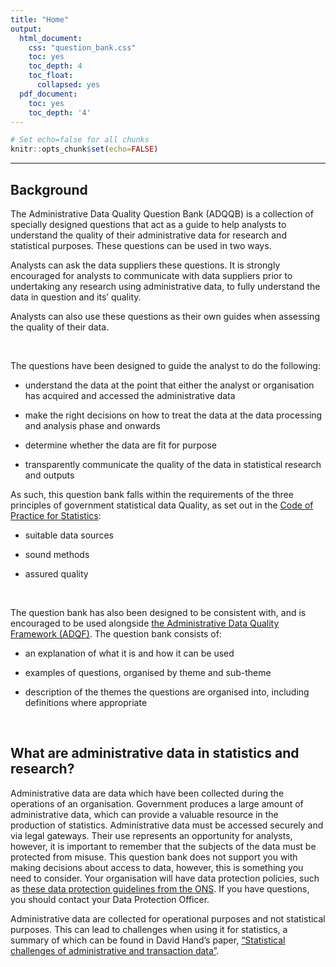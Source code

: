 ---
title: "Home"
output:
  html_document:
    css: "question_bank.css"
    toc: yes
    toc_depth: 4
    toc_float:
      collapsed: yes
  pdf_document:
    toc: yes
    toc_depth: '4'
---

```{r global-options, include=FALSE}
# Set echo=false for all chunks
knitr::opts_chunk$set(echo=FALSE)
```

---

## Background

The Administrative Data Quality Question Bank (ADQQB) is a collection of specially designed questions that act as a guide to help analysts to understand the quality of their administrative data for research and statistical purposes. These questions can be used in two ways. 


Analysts can ask the data suppliers these questions. It is strongly encouraged for analysts to communicate with data suppliers prior to undertaking any research using administrative data, to fully understand the data in question and its’ quality. 


Analysts can also use these questions as their own guides when assessing the quality of their data.  

 <br> 
 
The questions have been designed to guide the analyst to do the following: 

+ understand the data at the point that either the analyst or organisation has acquired and accessed the administrative data  

+ make the right decisions on how to treat the data at the data processing and analysis phase and onwards 

+ determine whether the data are fit for purpose 

+ transparently communicate the quality of the data in statistical research and outputs 




As such, this question bank falls within the requirements of the three principles of government statistical data Quality, as set out in the [Code of Practice for Statistics](https://code.statisticsauthority.gov.uk/): 

+ suitable data sources 

+ sound methods 

+ assured quality



<br> 

The question bank has also been designed to be consistent with, and is encouraged to be used alongside [the Administrative Data Quality Framework (ADQF)](https://analysisfunction.civilservice.gov.uk/policy-store/quality-of-administrative-data-in-statistics/). The question bank consists of:

+ an explanation of what it is and how it can be used 

+ examples of questions, organised by theme and sub-theme  

+ description of the themes the questions are organised into, including definitions where appropriate 




<br>


## What are administrative data in statistics and research? 


Administrative data are data which have been collected during the operations of an organisation. Government produces a large amount of administrative data, which can provide a valuable resource in the production of statistics. Administrative data must be accessed securely and via legal gateways. Their use represents an opportunity for analysts, however, it is important to remember that the subjects of the data must be protected from misuse. This question bank does not support you with making decisions about access to data, however, this is something you need to consider. Your organisation will have data protection policies, such as [these data protection guidelines from the ONS](https://www.ons.gov.uk/aboutus/transparencyandgovernance/dataprotection). If you have questions, you should contact your Data Protection Officer.

 

Administrative data are collected for operational purposes and not statistical purposes. This can lead to challenges when using it for statistics, a summary of which can be found in David Hand’s paper, [“Statistical challenges of administrative and transaction data”](https://rss.onlinelibrary.wiley.com/doi/10.1111/rssa.12315).  

<br>
